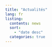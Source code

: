 ```yaml
---
title: "Actualités"
lang: fr
listing:
  contents: news
  sort:
    - "date desc"
  categories: true
---
```

